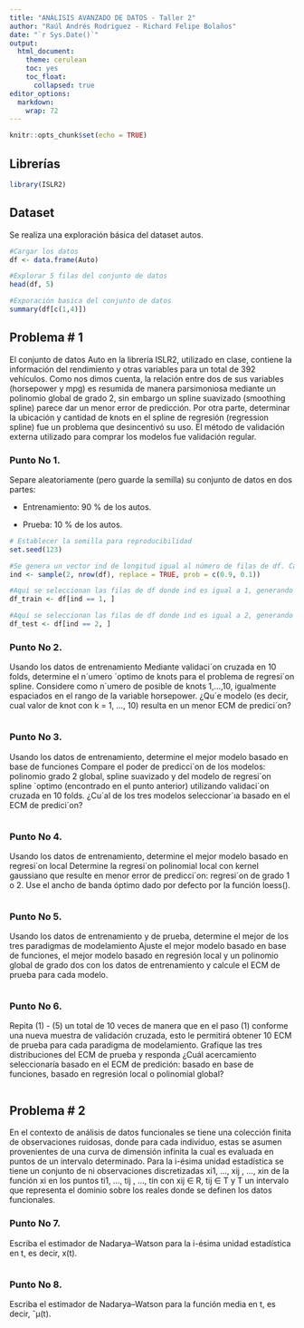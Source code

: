 ```yaml
---
title: "ANÁLISIS AVANZADO DE DATOS - Taller 2"
author: "Raúl Andrés Rodriguez - Richard Felipe Bolaños"
date: "`r Sys.Date()`"
output: 
  html_document:
    theme: cerulean
    toc: yes
    toc_float:
      collapsed: true
editor_options: 
  markdown: 
    wrap: 72
---
```


```r
knitr::opts_chunk$set(echo = TRUE)
```

## Librerías

```r
library(ISLR2)
```

## Dataset

Se realiza una exploración básica del dataset autos.

```r
#Cargar los datos
df <- data.frame(Auto)

#Explorar 5 filas del conjunto de datos
head(df, 5)
```

```r
#Exporación basica del conjunto de datos
summary(df[c(1,4)])
```

## Problema \# 1

El conjunto de datos Auto en la librería ISLR2, utilizado en clase,
contiene la información del rendimiento y otras variables para un total
de 392 vehículos. Como nos dimos cuenta, la relación entre dos de sus
variables (horsepower y mpg) es resumida de manera parsimoniosa mediante
un polinomio global de grado 2, sin embargo un spline suavizado
(smoothing spline) parece dar un menor error de predicción. Por otra
parte, determinar la ubicación y cantidad de knots en el spline de
regresión (regression spline) fue un problema que desincentivó su uso.
El método de validación externa utilizado para comprar los modelos fue
validación regular.

### Punto No 1.

Separe aleatoriamente (pero guarde la semilla) su conjunto de datos en
dos partes:

-   Entrenamiento: 90 % de los autos.

-   Prueba: 10 % de los autos.

```r
# Establecer la semilla para reproducibilidad
set.seed(123)

#Se genera un vector ind de longitud igual al número de filas de df. Cada elemento de ind es una muestra aleatoria de tamaño 1 de los números 1 y 2, con una probabilidad de selección especificada por el vector prob.
ind <- sample(2, nrow(df), replace = TRUE, prob = c(0.9, 0.1))

#Aquí se seleccionan las filas de df donde ind es igual a 1, generando el conjunto de entrenamiento
df_train <- df[ind == 1, ]

#Aquí se seleccionan las filas de df donde ind es igual a 2, generando el conjunto de prueba
df_test <- df[ind == 2, ] 

```

### Punto No 2.

Usando los datos de entrenamiento Mediante validaci´on cruzada en 10
folds, determine el n´umero ´optimo de knots para el problema de
regresi´on spline. Considere como n´umero de posible de knots 1,...,10,
igualmente espaciados en el rango de la variable horsepower. ¿Qu´e
modelo (es decir, cual valor de knot con k = 1, ..., 10) resulta en un
menor ECM de predici´on?

```r

```

### Punto No 3.

Usando los datos de entrenamiento, determine el mejor modelo basado en
base de funciones Compare el poder de predicci´on de los modelos:
polinomio grado 2 global, spline suavizado y del modelo de regresi´on
spline ´optimo (encontrado en el punto anterior) utilizando validaci´on
cruzada en 10 folds. ¿Cu´al de los tres modelos seleccionar´ıa basado en
el ECM de predici´on?

```r

```

### Punto No 4.

Usando los datos de entrenamiento, determine el mejor modelo basado en
regresi´on local Determine la regresi´on polinomial local con kernel
gaussiano que resulte en menor error de predicci´on: regresi´on de grado
1 o 2. Use el ancho de banda óptimo dado por defecto por la función
loess().

```r

```

### Punto No 5.

Usando los datos de entrenamiento y de prueba, determine el mejor de los
tres paradigmas de modelamiento Ajuste el mejor modelo basado en base de
funciones, el mejor modelo basado en regresión local y un polinomio
global de grado dos con los datos de entrenamiento y calcule el ECM de
prueba para cada modelo.

```r

```

### Punto No 6.

Repita (1) - (5) un total de 10 veces de manera que en el paso (1)
conforme una nueva muestra de validación cruzada, esto le permitirá
obtener 10 ECM de prueba para cada paradigma de modelamiento. Grafique
las tres distribuciones del ECM de prueba y responda ¿Cuál acercamiento
seleccionaría basado en el ECM de predición: basado en base de
funciones, basado en regresión local o polinomial global?

```r

```

## Problema \# 2

En el contexto de análisis de datos funcionales se tiene una colección
finita de observaciones ruidosas, donde para cada individuo, estas se
asumen provenientes de una curva de dimensión infinita la cual es
evaluada en puntos de un intervalo determinado. Para la i-ésima unidad
estadística se tiene un conjunto de ni observaciones discretizadas xi1,
..., xij , ..., xin de la función xi en los puntos ti1, ..., tij , ...,
tin con xij ∈ R, tij ∈ T y T un intervalo que representa el dominio
sobre los reales donde se definen los datos funcionales.

### Punto No 7.

Escriba el estimador de Nadarya–Watson para la i-ésima unidad
estadística en t, es decir, x(t).

```r

```

### Punto No 8.

Escriba el estimador de Nadarya–Watson para la función media en t, es
decir, ˆµ(t).

```r

```
